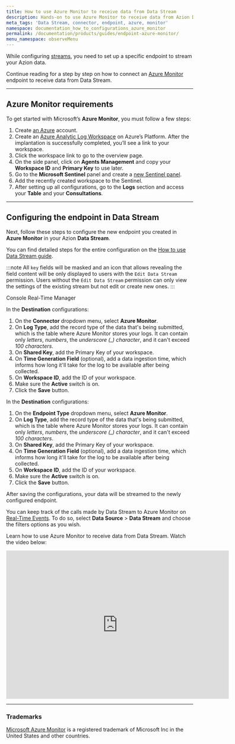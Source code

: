 ```yaml
---
title: How to use Azure Monitor to receive data from Data Stream
description: Hands-on to use Azure Monitor to receive data from Azion Data Stream.
meta_tags: 'Data Stream, connector, endpoint, azure, monitor'
namespace: documentation_how_to_configurations_azure_monitor
permalink: /documentation/products/guides/endpoint-azure-monitor/
menu_namespace: observeMenu
---
```



<InterfaceNote />

While configuring [streams](/en/documentation/products/observe/data-stream/), you need to set up a specific endpoint to stream your Azion data.

Continue reading for a step by step on how to connect an [Azure Monitor](https://azure.microsoft.com/en-us/free/) endpoint to receive data from Data Stream.

---

## Azure Monitor requirements

To get started with Microsoft’s **Azure Monitor**, you must follow a few steps:

1. Create [an Azure](https://azure.microsoft.com/en-us/free/) account.
2. Create an [Azure Analytic Log Workspace](https://portal.azure.com/#view/HubsExtension/BrowseResource/resourceType/Microsoft.OperationalInsights%2Fworkspaces) on Azure’s Platform. After the implantation is successfully completed, you’ll see a link to your workspace.
3. Click the workspace link to go to the overview page.
4. On the side panel, click on **Agents Management** and copy your **Workspace ID** and **Primary Key** to use later.
5. Go to the **Microsoft Sentinel** panel and create a [new Sentinel panel](https://portal.azure.com/#view/HubsExtension/BrowseResource/resourceType/microsoft.securityinsightsarg%2Fsentinel).
6. Add the recently created workspace to the Sentinel.
7. After setting up all configurations, go to the **Logs** section and access your **Table** and your **Consultations**.

---

## Configuring the endpoint in Data Stream

Next, follow these steps to configure the new endpoint you created in **Azure Monitor** in your Azion **Data Stream**.

You can find detailed steps for the entire configuration on the [How to use Data Stream guide](/en/documentation/products/guides/use-data-stream/).

:::note
All `key` fields will be masked and an icon that allows revealing the field content will be only displayed to users with the `Edit Data Stream` permission. Users without the `Edit Data Stream` permission can only view the settings of the existing stream but not edit or create new ones.
:::

<Tabs client:visible>
    <Fragment slot="tab.console">Console</Fragment>
    <Fragment slot="tab.rtm">Real-Time Manager</Fragment>

<Fragment slot="panel.console">

In the **Destination** configurations:

1. On the **Connector** dropdown menu, select **Azure Monitor**.
2. On **Log Type**, add the record type of the data that's being submitted, which is the table where Azure Monitor stores your logs. It can contain only *letters*, *numbers*, the *underscore (_) character*, and it can't exceed *100 characters*.
3. On **Shared Key**, add the Primary Key of your workspace.
4. On **Time Generation Field** (optional), add a data ingestion time, which informs how long it'll take for the log to be available after being collected.
5. On **Workspace ID**, add the ID of your workspace.
6. Make sure the **Active** switch is on.
7. Click the **Save** button.

</Fragment>

<Fragment slot="panel.rtm">

In the **Destination** configurations:

1. On the **Endpoint Type** dropdown menu, select **Azure Monitor**.
2. On **Log Type**, add the record type of the data that's being submitted, which is the table where Azure Monitor stores your logs. It can contain only *letters*, *numbers*, the *underscore (_) character*, and it can't exceed *100 characters*.
3. On **Shared Key**, add the Primary Key of your workspace.
4. On **Time Generation Field** (optional), add a data ingestion time, which informs how long it'll take for the log to be available after being collected.
5. On **Workspace ID**, add the ID of your workspace.
6. Make sure the **Active** switch is on.
7. Click the **Save** button.

</Fragment>
</Tabs>

After saving the configurations, your data will be streamed to the newly configured endpoint.

You can keep track of the calls made by Data Stream to Azure Monitor on [Real-Time Events](/en/documentation/products/observe/real-time-events/). To do so, select **Data Source** > **Data Stream** and choose the filters options as you wish.

Learn how to use Azure Monitor to receive data from Data Stream. Watch the video below:

<div class="cms-embed">
  <iframe width="600" height="400" src="https://www.youtube.com/embed/P9kzC1Jmit0?si=Ai3HEVqwTGOPXgIO" loading="lazy" title="How to use Azure Monitor to receive data from Data Stream" frameborder="0" allow="accelerometer; autoplay; clipboard-write; encrypted-media; gyroscope; picture-in-picture; web-share" allowfullscreen></iframe>
</div>

---

### Trademarks

[Microsoft Azure Monitor](https://www.microsoft.com/en-us/legal/intellectualproperty/Trademarks/) is a registered trademark of Microsoft Inc in the United States and other countries.
